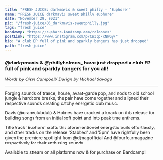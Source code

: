 ---
title: "FRESH JUICE: darkmavis & sweet philly - 'Euphore'"
name: "FRESH JUICE darkmavis sweet philly euphore"
date: "November 29, 2021"
pic: "/fresh-juice/05_darkmavis-sweetphilly.jpg"
tags: "fresh juice"
bandcamp: "https://euphore.bandcamp.com/releases"
postLink: "https://www.instagram.com/p/CW3cp-xNWGy/"
bio: "A club EP full of pink and sparkly bangers has just dropped"
path: "fresh-juice"
---

### @darkpmavis & @phillyholmes\_ have just dropped a club EP full of pink and sparkly bangers for you all!

<p className="smallText">
  <i>Words by Oisín Campbell/ Design by Michael Savage</i>
</p>

<hr />

Forging sounds of trance, house, avant-garde pop, and nods to old school jungle & hardcore breaks, the pair have come together and aligned their respective sounds creating catchy energetic club music.

Davis (@craneclubdub) & Holmes have cracked a knack on this release for building songs from an initial soft point and into peak time anthems.

Title track 'Euphore' crafts this aforementioned energetic build effortlessly, and other tracks on the release 'Stabbed' and '5pm' have rightfully been given the premiere spotlight from @djmagofficial And @fourfourmagazine respectively for their enthusing sounds.

Available to stream on all platforms now & for purchase on Bandcamp! <HoverLink url="euphore.bandcamp.com/releases" external inline />

